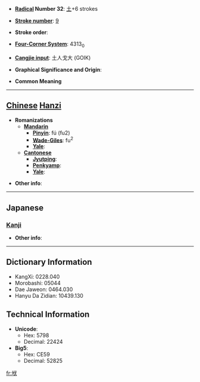 * '''[[Wiktionary:Chinese radical index| Radical]] Number 32''': [[Wiktionary:Chinese radical index 土|土]]+6 strokes

* '''[[Wiktionary:Chinese total strokes index|Stroke number]]''': [[Wiktionary:Chinese total strokes index 9|9]]

* '''Stroke order''': 

* '''[[Wiktionary:Chinese four corner index|Four-Corner System]]''': 4313<sub>0</sub>

* '''[[Wiktionary:Chinese Cangjie index|Cangjie input]]''': 土人戈大 (GOIK)

* '''Graphical Significance and Origin''': 

* '''Common Meaning'''

----

== [[Chinese]] [[Hanzi]] ==

* '''Romanizations'''
** '''[[Mandarin]]'''
*** '''[[Pinyin]]''': fú (fu2)
*** '''[[Wade-Giles]]''': fu<sup>2</sup>
*** '''[[Yale]]''': 
** '''[[Cantonese]]'''
*** '''[[Jyutping]]''':
*** '''[[Penkyamp]]''': 
*** '''[[Yale]]''': 

* '''Other info''': 

----

==Japanese==
===[[Kanji]]===
{{kanji|on readings=[[ふく]] (fuku), [[ぶく]] (buku), [[ほく]] (hoku), [[ぼく]] (boku)|kun readings=[[くずれる]] (kuzureru), [[ながれる]] (nagareru)}}

* '''Other info''':  

----

== Dictionary Information ==

* KangXi: 0228.040
* Morobashi: 05044
* Dae Jaweon: 0464.030
* Hanyu Da Zidian: 10439.130

== Technical Information ==

* '''Unicode''':
** Hex: 5798
** Decimal: 22424
* '''Big5''':
** Hex: CE59
** Decimal: 52825

[[fr:垘]]